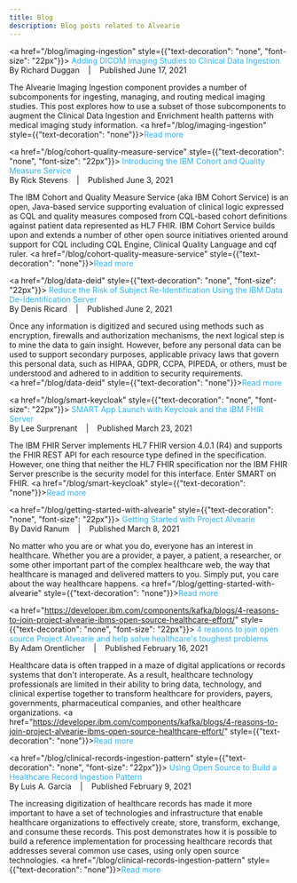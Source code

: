 ---
title: Blog
description: Blog posts related to Alvearie
--- 

<a href="/blog/imaging-ingestion" style={{"text-decoration": "none", "font-size": "22px"}}>
<font color="#2bb2ff">Adding DICOM Imaging Studies to Clinical Data Ingestion</font></a>
<br/>
By Richard Duggan &nbsp;&nbsp; | &nbsp;&nbsp; Published June 17, 2021

The Alvearie Imaging Ingestion component provides a number of subcomponents for ingesting, managing, and routing medical imaging studies. 
This post explores how to use a subset of those subcomponents to augment the Clinical Data Ingestion and Enrichment health patterns with 
medical imaging study information.
<a href="/blog/imaging-ingestion" style={{"text-decoration": "none"}}><font color="#2bb2ff">Read more</font></a>

<p/><p/>

<a href="/blog/cohort-quality-measure-service" style={{"text-decoration": "none", "font-size": "22px"}}>
<font color="#2bb2ff">Introducing the IBM Cohort and Quality Measure Service</font></a>
<br/>
By Rick Stevens &nbsp;&nbsp; | &nbsp;&nbsp; Published June 3, 2021

 The IBM Cohort and Quality Measure Service (aka IBM Cohort Service) is an open, Java-based service supporting evaluation of clinical logic 
 expressed as CQL and quality measures composed from CQL-based cohort definitions against patient data represented as HL7 FHIR. 
 IBM Cohort Service builds upon and extends a number of other open source initiatives oriented around support for CQL including CQL Engine, 
 Clinical Quality Language and cqf ruler.
<a href="/blog/cohort-quality-measure-service" style={{"text-decoration": "none"}}><font color="#2bb2ff">Read more</font></a>

<p/><p/>

<a href="/blog/data-deid" style={{"text-decoration": "none", "font-size": "22px"}}>
<font color="#2bb2ff">Reduce the Risk of Subject Re-Identification Using the IBM Data De-Identification Server</font></a>
<br/>
By Denis Ricard &nbsp;&nbsp; | &nbsp;&nbsp; Published June 2, 2021

Once any information is digitized and secured using methods such as encryption, firewalls and authorization mechanisms, the next 
logical step is to mine the data to gain insight. However, before any personal data can be used to support secondary purposes, 
applicable privacy laws that govern this personal data, such as HIPAA, GDPR, CCPA, PIPEDA, or others, must be understood and 
adhered to in addition to security requirements.   
<a href="/blog/data-deid" style={{"text-decoration": "none"}}><font color="#2bb2ff">Read more</font></a>

<p/><p/>

<a href="/blog/smart-keycloak" style={{"text-decoration": "none", "font-size": "22px"}}>
<font color="#2bb2ff">SMART App Launch with Keycloak and the IBM FHIR Server</font></a>
<br/>
By Lee Surprenant &nbsp;&nbsp; | &nbsp;&nbsp; Published March 23, 2021

The IBM FHIR Server implements HL7 FHIR version 4.0.1 (R4) and supports the FHIR REST API for each resource type defined in the specification.
However, one thing that neither the HL7 FHIR specification nor the IBM FHIR Server prescribe is the security model for this interface. 
Enter SMART on FHIR.   <a href="/blog/smart-keycloak" style={{"text-decoration": "none"}}><font color="#2bb2ff">Read more</font></a>

<p/><p/>

<a href="/blog/getting-started-with-alvearie" style={{"text-decoration": "none", "font-size": "22px"}}>
<font color="#2bb2ff">Getting Started with Project Alvearie</font></a>
<br/>
By David Ranum &nbsp;&nbsp; | &nbsp;&nbsp; Published March 8, 2021

No matter who you are or what you do, everyone has an interest in healthcare. Whether you are a provider, 
a payer, a patient, a researcher, or some other important part of the complex healthcare web, 
the way that healthcare is managed and delivered matters to you. Simply put, you care about the way healthcare 
happens.   <a href="/blog/getting-started-with-alvearie" style={{"text-decoration": "none"}}><font color="#2bb2ff">Read more</font></a>

<p/><p/>

<a href="https://developer.ibm.com/components/kafka/blogs/4-reasons-to-join-project-alvearie-ibms-open-source-healthcare-effort/" style={{"text-decoration": "none", "font-size": "22px"}}>
<font color="#2bb2ff">4 reasons to join open source Project Alvearie and help solve healthcare's toughest problems</font></a>
<br/>
By Adam Orentlicher &nbsp;&nbsp; | &nbsp;&nbsp; Published February 16, 2021

Healthcare data is often trapped in a maze of digital applications or records systems that don't interoperate. 
As a result, healthcare technology professionals are limited in their ability to bring data, technology, and 
clinical expertise together to transform healthcare for providers, payers, governments, pharmaceutical companies, 
and other healthcare organizations. <a href="https://developer.ibm.com/components/kafka/blogs/4-reasons-to-join-project-alvearie-ibms-open-source-healthcare-effort/" style={{"text-decoration": "none"}}><font color="#2bb2ff">Read more</font></a>

<p/><p/>

<a href="/blog/clinical-records-ingestion-pattern" style={{"text-decoration": "none", "font-size": "22px"}}>
<font color="#2bb2ff">Using Open Source to Build a Healthcare Record Ingestion Pattern</font></a>
<br/>
By Luis A. Garcia &nbsp;&nbsp; | &nbsp;&nbsp; Published February 9, 2021

The increasing digitization of healthcare records has made it more important to have a set of technologies and 
infrastructure that enable healthcare organizations to effectively create, store, transform, exchange, and consume 
these records. This post demonstrates how it is possible to build a reference implementation for processing 
healthcare records that addresses several common use cases, using only open source technologies. <a href="/blog/clinical-records-ingestion-pattern" style={{"text-decoration": "none"}}><font color="#2bb2ff">Read more</font></a>



<p/>
<p/>


